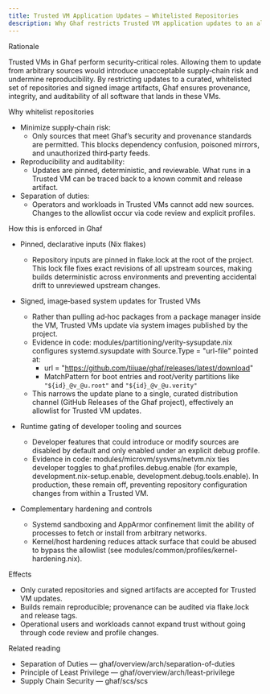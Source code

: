 ```yaml
---
title: Trusted VM Application Updates — Whitelisted Repositories
description: Why Ghaf restricts Trusted VM application updates to an allowlist of repositories and how this is reflected in code and configuration.
---
```


Rationale

Trusted VMs in Ghaf perform security‑critical roles. Allowing them to update from arbitrary sources would introduce unacceptable supply‑chain risk and undermine reproducibility. By restricting updates to a curated, whitelisted set of repositories and signed image artifacts, Ghaf ensures provenance, integrity, and auditability of all software that lands in these VMs.

Why whitelist repositories

- Minimize supply‑chain risk:
  - Only sources that meet Ghaf’s security and provenance standards are permitted. This blocks dependency confusion, poisoned mirrors, and unauthorized third‑party feeds.
- Reproducibility and auditability:
  - Updates are pinned, deterministic, and reviewable. What runs in a Trusted VM can be traced back to a known commit and release artifact.
- Separation of duties:
  - Operators and workloads in Trusted VMs cannot add new sources. Changes to the allowlist occur via code review and explicit profiles.

How this is enforced in Ghaf

- Pinned, declarative inputs (Nix flakes)
  - Repository inputs are pinned in flake.lock at the root of the project. This lock file fixes exact revisions of all upstream sources, making builds deterministic across environments and preventing accidental drift to unreviewed upstream changes.

- Signed, image‑based system updates for Trusted VMs
  - Rather than pulling ad‑hoc packages from a package manager inside the VM, Trusted VMs update via system images published by the project.
  - Evidence in code: modules/partitioning/verity-sysupdate.nix configures systemd.sysupdate with Source.Type = "url-file" pointed at:
    - url = "https://github.com/tiiuae/ghaf/releases/latest/download"
    - MatchPattern for boot entries and root/verity partitions like `"${id}_@v_@u.root"` and `"${id}_@v_@u.verity"`
  - This narrows the update plane to a single, curated distribution channel (GitHub Releases of the Ghaf project), effectively an allowlist for Trusted VM updates.

- Runtime gating of developer tooling and sources
  - Developer features that could introduce or modify sources are disabled by default and only enabled under an explicit debug profile.
  - Evidence in code: modules/microvm/sysvms/netvm.nix ties developer toggles to ghaf.profiles.debug.enable (for example, development.nix-setup.enable, development.debug.tools.enable). In production, these remain off, preventing repository configuration changes from within a Trusted VM.

- Complementary hardening and controls
  - Systemd sandboxing and AppArmor confinement limit the ability of processes to fetch or install from arbitrary networks.
  - Kernel/host hardening reduces attack surface that could be abused to bypass the allowlist (see modules/common/profiles/kernel-hardening.nix).

Effects

- Only curated repositories and signed artifacts are accepted for Trusted VM updates.
- Builds remain reproducible; provenance can be audited via flake.lock and release tags.
- Operational users and workloads cannot expand trust without going through code review and profile changes.

Related reading

- Separation of Duties — ghaf/overview/arch/separation-of-duties
- Principle of Least Privilege — ghaf/overview/arch/least-privilege
- Supply Chain Security — ghaf/scs/scs

